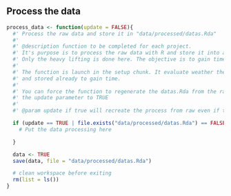 ## Process the data

```r
process_data <- function(update = FALSE){
  #' Process the raw data and store it in "data/processed/datas.Rda"
  #'
  #' @description function to be completed for each project.
  #' It's purpose is to process the raw data with R and store it into a generic datas.Rda file.
  #' Only the heavy lifting is done here. The objective is to gain time when you run the analysis.
  #'
  #' The function is launch in the setup chunk. It evaluate weather the data have been processed
  #' and stored already to gain time.
  #'
  #' You can force the function to regenerate the datas.Rda from the raw data by setting
  #' the update parameter to TRUE
  #'
  #' @param update if true will recreate the process from raw even if the datas.Rda is present

  if (update == TRUE | file.exists("data/processed/datas.Rda") == FALSE) {
    # Put the data processing here

  }

  data <- TRUE
  save(data, file = "data/processed/datas.Rda")

  # clean workspace before exiting
  rm(list = ls())
}
```



